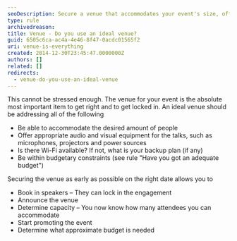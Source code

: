 ```yaml
---
seoDescription: Secure a venue that accommodates your event's size, offers necessary equipment and stays within budget to ensure a successful and well-planned event.
type: rule
archivedreason:
title: Venue - Do you use an ideal venue?
guid: 6505c6ca-ac4a-4e46-8f47-0acdc01565f2
uri: venue-is-everything
created: 2014-12-30T23:45:47.0000000Z
authors: []
related: []
redirects:
  - venue-do-you-use-an-ideal-venue
---
```


This cannot be stressed enough. The venue for your event is the absolute most important item to get right and to get locked in.
An ideal venue should be addressing all of the following

- Be able to accommodate the desired amount of people
- Offer appropriate audio and visual equipment for the talks, such as microphones, projectors and power sources
- Is there Wi-Fi available? If not, what is your backup plan (if any)
- Be within budgetary constraints (see rule "Have you got an adequate budget")

Securing the venue as early as possible on the right date allows you to

- Book in speakers – They can lock in the engagement
- Announce the venue
- Determine capacity – You now know how many attendees you can accommodate
- Start promoting the event
- Determine what approximate budget is needed